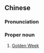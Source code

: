 {{also|黄金周|黃金周}}
==Chinese==
{{zh-forms|s=黄金周|t2=黃金周|type=21}}

===Pronunciation===
{{zh-pron
|m=Huángjīn Zhōu
|c=wong4 gam1 zau1
|cat=pn
}}

===Proper noun===
{{zh-proper noun}}

# [[Golden Week]]